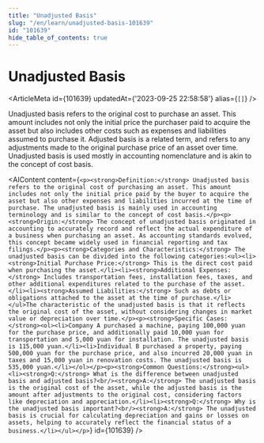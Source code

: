 ```yaml
---
title: "Unadjusted Basis"
slug: "/en/learn/unadjusted-basis-101639"
id: "101639"
hide_table_of_contents: true
---
```



# Unadjusted Basis

<ArticleMeta id={101639} updatedAt={'2023-09-25 22:58:58'} alias={`[]`} />
<div className='border-solid border-b border-t-0 my-4 border-[var(--ifm-color-gray-300)]' />

Unadjusted basis refers to the original cost to purchase an asset. This amount includes not only the initial price the purchaser paid to acquire the asset but also includes other costs such as expenses and liabilities assumed to purchase it. Adjusted basis is a related term, and refers to any adjustments made to the original purchase price of an asset over time. Unadjusted basis is used mostly in accounting nomenclature and is akin to the concept of cost basis.

<AIContent content={`<p><strong>Definition:</strong> Unadjusted basis refers to the original cost of purchasing an asset. This amount includes not only the initial price paid by the buyer to acquire the asset but also other expenses and liabilities incurred at the time of purchase. The unadjusted basis is mainly used in accounting terminology and is similar to the concept of cost basis.</p><p><strong>Origin:</strong> The concept of unadjusted basis originated in accounting to accurately record and reflect the actual expenditure of a business when purchasing an asset. As accounting standards evolved, this concept became widely used in financial reporting and tax filings.</p><p><strong>Categories and Characteristics:</strong> The unadjusted basis can be divided into the following categories:<ul><li><strong>Initial Purchase Price:</strong> This is the direct cost paid when purchasing the asset.</li><li><strong>Additional Expenses:</strong> Includes transportation fees, installation fees, taxes, and other additional expenditures related to the purchase of the asset.</li><li><strong>Assumed Liabilities:</strong> Such as debts or obligations attached to the asset at the time of purchase.</li></ul>The characteristic of the unadjusted basis is that it reflects the original cost of the asset, without considering changes in market value or depreciation over time.</p><p><strong>Specific Cases:</strong><ol><li>Company A purchased a machine, paying 100,000 yuan for the purchase price, and additionally paid 10,000 yuan for transportation and 5,000 yuan for installation. The unadjusted basis is 115,000 yuan.</li><li>Individual B purchased a property, paying 500,000 yuan for the purchase price, and also incurred 20,000 yuan in taxes and 15,000 yuan in renovation costs. The unadjusted basis is 535,000 yuan.</li></ol></p><p><strong>Common Questions:</strong><ul><li><strong>Q:</strong> What is the difference between unadjusted basis and adjusted basis?<br/><strong>A:</strong> The unadjusted basis is the original cost of the asset, while the adjusted basis is the amount after adjustments to the original cost, considering factors like depreciation and appreciation.</li><li><strong>Q:</strong> Why is the unadjusted basis important?<br/><strong>A:</strong> The unadjusted basis is crucial for calculating depreciation and gains or losses on assets, helping to accurately reflect the financial status of a business.</li></ul></p>`} id={101639} />
